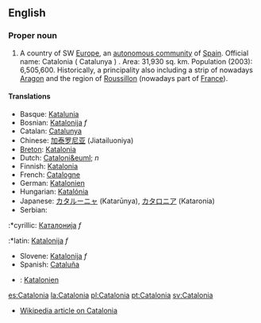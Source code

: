 ==English==
===Proper noun===
#A country of SW [[Europe]], an [[autonomous community]] of [[Spain]]. Official name: Catalonia ( Catalunya ) . Area: 31,930 sq. km. Population (2003): 6,505,600. Historically, a principality also including a strip of nowadays [[Aragon]] and the region of [[Roussillon]] (nowadays part of [[France]]). 

====Translations====
*Basque: [[Katalunia]]
*Bosnian: [[Katalonija]] ''f''
*Catalan: [[Catalunya]]
*Chinese: [[加泰罗尼亚]] (Jiatailuoniya)
*[[Breton]]: [[Katalonia]]
*Dutch: [[Cataloni&euml;]] ''n''
*Finnish: [[Katalonia]]
*French: [[Catalogne]]
*German: [[Katalonien]]
*Hungarian: [[Katalónia]]
*Japanese: [[カタルーニャ]] (Katarūnya), [[カタロニア]] (Kataronia)
*Serbian:
:*cyrillic: [[Каталонија]] ''f''
:*latin: [[Katalonija]] ''f''
*Slovene: [[Katalonija]] ''f''
*Spanish: [[Cataluña]]
*{{sv}}: [[Katalonien]]

[[es:Catalonia]]
[[la:Catalonia]]
[[pl:Catalonia]]
[[pt:Catalonia]]
[[sv:Catalonia]]

*[[w:Catalonia|Wikipedia article on Catalonia]]